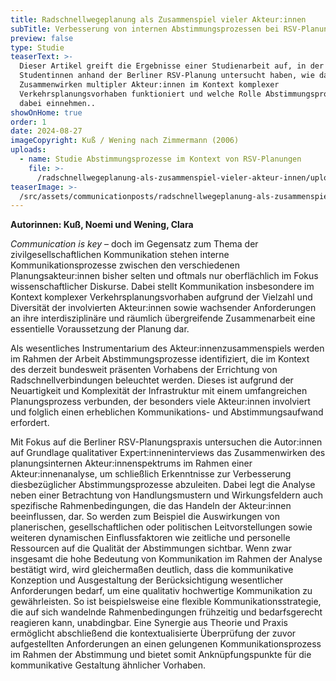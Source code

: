 ```yaml
---
title: Radschnellwegeplanung als Zusammenspiel vieler Akteur:innen
subTitle: Verbesserung von internen Abstimmungsprozessen bei RSV-Planungen
preview: false
type: Studie
teaserText: >-
  Dieser Artikel greift die Ergebnisse einer Studienarbeit auf, in der zwei
  Studentinnen anhand der Berliner RSV-Planung untersucht haben, wie das
  Zusammenwirken multipler Akteur:innen im Kontext komplexer
  Verkehrsplanungsvorhaben funktioniert und welche Rolle Abstimmungsprozesse
  dabei einnehmen.. 
showOnHome: true
order: 1
date: 2024-08-27
imageCopyright: Kuß / Wening nach Zimmermann (2006)
uploads:
  - name: Studie Abstimmungsprozesse im Kontext von RSV-Planungen
    file: >-
      /radschnellwegeplanung-als-zusammenspiel-vieler-akteur-innen/uploads/0/file.pdf
teaserImage: >-
  /src/assets/communicationposts/radschnellwegeplanung-als-zusammenspiel-vieler-akteur-innen/teaserImage.png
---
```

**Autorinnen: Kuß, Noemi und Wening, Clara**

*Communication is key* – doch im Gegensatz zum Thema der zivilgesellschaftlichen Kommunikation stehen interne Kommunikationsprozesse zwischen den verschiedenen Planungsakteur:innen bisher selten und oftmals nur oberflächlich im Fokus wissenschaftlicher Diskurse. Dabei stellt Kommunikation insbesondere im Kontext komplexer Verkehrsplanungsvorhaben aufgrund der Vielzahl und Diversität der involvierten Akteur:innen sowie wachsender Anforderungen an ihre interdisziplinäre und räumlich übergreifende Zusammenarbeit eine essentielle Voraussetzung der Planung dar.

Als wesentliches Instrumentarium des Akteur:innenzusammenspiels werden im Rahmen der Arbeit Abstimmungsprozesse identifiziert, die im Kontext des derzeit bundesweit präsenten Vorhabens der Errichtung von Radschnellverbindungen beleuchtet werden. Dieses ist aufgrund der Neuartigkeit und Komplexität der Infrastruktur mit einem umfangreichen Planungsprozess verbunden, der besonders viele Akteur:innen involviert und folglich einen erheblichen Kommunikations- und Abstimmungsaufwand erfordert.

Mit Fokus auf die Berliner RSV-Planungspraxis untersuchen die Autor:innen auf Grundlage qualitativer Expert:inneninterviews das Zusammenwirken des planungsinternen Akteur:innenspektrums im Rahmen einer Akteur:innenanalyse, um schließlich Erkenntnisse zur Verbesserung diesbezüglicher Abstimmungsprozesse abzuleiten. Dabei legt die Analyse neben einer Betrachtung von Handlungsmustern und Wirkungsfeldern auch spezifische Rahmenbedingungen, die das Handeln der Akteur:innen beeinflussen, dar. So werden zum Beispiel die Auswirkungen von planerischen, gesellschaftlichen oder politischen Leitvorstellungen sowie weiteren dynamischen Einflussfaktoren wie zeitliche und personelle Ressourcen auf die Qualität der Abstimmungen sichtbar. Wenn zwar insgesamt die hohe Bedeutung von Kommunikation im Rahmen der Analyse bestätigt wird, wird gleichermaßen deutlich, dass die kommunikative Konzeption und Ausgestaltung der Berücksichtigung wesentlicher Anforderungen bedarf, um eine qualitativ hochwertige Kommunikation zu gewährleisten. So ist beispielsweise eine flexible Kommunikationsstrategie, die auf sich wandelnde Rahmenbedingungen frühzeitig und bedarfsgerecht reagieren kann, unabdingbar. Eine Synergie aus Theorie und Praxis ermöglicht abschließend die kontextualisierte Überprüfung der zuvor aufgestellten Anforderungen an einen gelungenen Kommunikationsprozess im Rahmen der Abstimmung und bietet somit Anknüpfungspunkte für die kommunikative Gestaltung ähnlicher Vorhaben.
